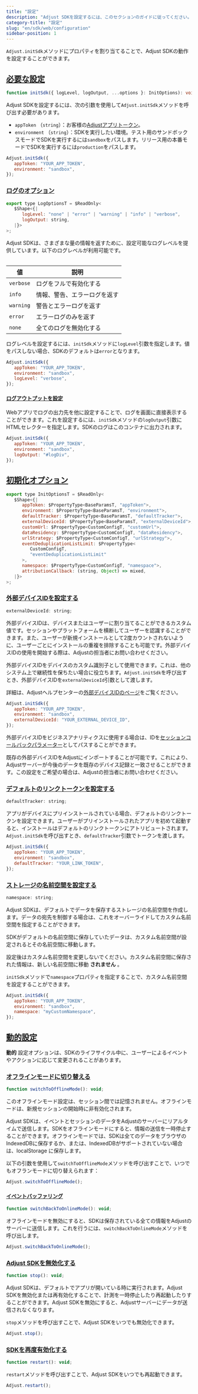 ```yaml
---
title: "設定"
description: "Adjust SDKを設定するには、このセクションのガイドに従ってください。"
category-title: "設定"
slug: "en/sdk/web/configuration"
sidebar-position: 1
---
```

`Adjust.initSdk`メソッドにプロパティを割り当てることで、Adjust SDKの動作を設定することができます。

[必要な設定](required-configuration)
-------------------------------

```ts
function initSdk({ logLevel, logOutput, ...options }: InitOptions): void;
```

Adjust SDKを設定するには、次の引数を使用して`Adjust.initSdk`メソッドを呼び出す必要があります。

* `appToken` （`string`）：お客様の[Adjustアプリトークン](https://help.adjust.com/en/article/app-token-and-reporting-currency#view-your-app-details)。
* `environment` （`string`）：SDKを実行したい環境。テスト用のサンドボックスモードでSDKを実行するには`sandbox`をパスします。リリース用の本番モードでSDKを実行するには`production`をパスします。

```js
Adjust.initSdk({
   appToken: "YOUR_APP_TOKEN",
   environment: "sandbox",
});
```

### [ログのオプション](logging-options)

```js
export type LogOptionsT = $ReadOnly<
   $Shape<{|
      logLevel: "none" | "error" | "warning" | "info" | "verbose",
      logOutput: string,
   |}>
>;
```

Adjust SDKは、さまざまな量の情報を返すために、設定可能なログレベルを提供しています。以下のログレベルが利用可能です。
<table> 

|     値     |       説明       |
|-----------|----------------|
| `verbose` | ログをフルで有効化する    |
| `info`    | 情報、警告、エラーログを返す |
| `warning` | 警告とエラーログを返す    |
| `error`   | エラーログのみを返す     |
| `none`    | 全てのログを無効化する    |

</Table> 

ログレベルを設定するには、`initSdk`メソッドに`logLevel`引数を指定します。値をパスしない場合、SDKのデフォルトは`error`となります。

```js
Adjust.initSdk({
   appToken: "YOUR_APP_TOKEN",
   environment: "sandbox",
   logLevel: "verbose",
});
```

#### [ログアウトプットを設定](set-log-output)

Webアプリでログの出力先を他に設定することで、ログを画面に直接表示することができます。これを設定するには、`initSdk`メソッドの`logOutput`引数にHTMLセレクターを指定します。SDKのログはこのコンテナに出力されます。

```js
Adjust.initSdk({
   appToken: "YOUR_APP_TOKEN",
   environment: "sandbox",
   logOutput: "#logDiv",
});
```

[初期化オプション](initialization-options)
----------------------------------

```js
export type InitOptionsT = $ReadOnly<
   $Shape<{|
      appToken: $PropertyType<BaseParamsT, "appToken">,
      environment: $PropertyType<BaseParamsT, "environment">,
      defaultTracker: $PropertyType<BaseParamsT, "defaultTracker">,
      externalDeviceId: $PropertyType<BaseParamsT, "externalDeviceId">,
      customUrl: $PropertyType<CustomConfigT, "customUrl">,
      dataResidency: $PropertyType<CustomConfigT, "dataResidency">,
      urlStrategy: $PropertyType<CustomConfigT, "urlStrategy">,
      eventDeduplicationListLimit: $PropertyType<
         CustomConfigT,
         "eventDeduplicationListLimit"
      >,
      namespace: $PropertyType<CustomConfigT, "namespace">,
      attributionCallback: (string, Object) => mixed,
   |}>
>;
```

### [外部デバイスIDを設定する](set-external-device-identifier)

```js
externalDeviceId: string;
```

外部デバイスIDは、デバイスまたはユーザーに割り当てることができるカスタム値です。セッションやプラットフォームを横断してユーザーを認識することができます。また、ユーザーが新規インストールとして2度カウントされないように、ユーザーごとにインストールの重複を排除することも可能です。外部デバイスIDの使用を開始する際は、Adjustの担当者にお問い合わせください。

外部デバイスIDをデバイスのカスタム識別子として使用できます。これは、他のシステム上で継続性を保ちたい場合に役立ちます。`Adjust.initSdk`を呼び出すとき、外部デバイスIDを`externalDeviceId`引数として渡します。
<callout type="seealso"> 

詳細は、Adjustヘルプセンターの[外部デバイスIDのページ](https://help.adjust.com/en/article/external-device-identifiers)をご覧ください。
</Callout> 

```js
Adjust.initSdk({
   appToken: "YOUR_APP_TOKEN",
   environment: "sandbox",
   externalDeviceId: "YOUR_EXTERNAL_DEVICE_ID",
});
```

外部デバイスIDをビジネスアナリティクスに使用する場合は、IDを[セッションコールバックパラメーター](/en/sdk/web/features/global-params)としてパスすることができます。

既存の外部デバイスIDをAdjustにインポートすることが可能です。これにより、Adjustサーバーが今後のデータを既存のデバイス記録と一致させることができます。この設定をご希望の場合は、Adjustの担当者にお問い合わせください。

### [デフォルトのリンクトークンを設定する](set-default-link-token)

```js
defaultTracker: string;
```

アプリがデバイスにプリインストールされている場合、デフォルトのリンクトークンを設定できます。ユーザーがプリインストールされたアプリを初めて起動すると、インストールはデフォルトのリンクトークンにアトリビュートされます。`Adjust.initSdk`を呼び出すとき、`defaultTracker`引数でトークンを渡します。

```js
Adjust.initSdk({
   appToken: "YOUR_APP_TOKEN",
   environment: "sandbox",
   defaultTracker: "YOUR_LINK_TOKEN",
});
```

### [ストレージの名前空間を設定する](set-storage-namespace)

```js
namespace: string;
```

Adjust SDKは、デフォルトでデータを保存するストレージの名前空間を作成します。データの宛先を制御する場合は、これをオーバーライドしてカスタム名前空間を指定することができます。

SDKがデフォルトの名前空間に保存していたデータは、カスタム名前空間が設定されるとその名前空間に移動します。
<callout type="warning"> 

設定後はカスタム名前空間を変更しないでください。カスタム名前空間に保存された情報は、新しい名前空間に移動 **されません** 。
</Callout> 

`initSdk`メソッドで`namespace`プロパティを指定することで、カスタム名前空間を設定することができます。

```js
Adjust.initSdk({
   appToken: "YOUR_APP_TOKEN",
   environment: "sandbox",
   namespace: "myCustomNamespace",
});
```

[動的設定](dynamic-configuration)
-----------------------------

**動的** 設定オプションは、SDKのライフサイクル中に、ユーザーによるイベントやアクションに応じて変更されることがあります。

### [オフラインモードに切り替える](toggle-offline-mode)

```js
function switchToOfflineMode(): void;
```

<callout type="important"> 

このオフラインモード設定は、セッション間では記憶されません。オフラインモードは、新規セッションの開始時に非有効化されます。
</Callout> 

Adjust SDKは、イベントとセッションのデータをAdjustのサーバーにリアルタイムで送信します。SDKをオフラインモードにすると、情報の送信を一時停止することができます。オフラインモードでは、SDKは全てのデータをブラウザのIndexedDBに保存するか、または、IndexedDBがサポートされていない場合は、localStorage に保存します。

以下の引数を使用して`switchToOfflineMode`メソッドを呼び出すことで、いつでもオフランモードに切り替えられます：

```js
Adjust.switchToOfflineMode();
```

#### [イベントバッファリング](event-buffering)

```js
function switchBackToOnlineMode(): void;
```

オフラインモードを無効にすると、SDKは保存されている全ての情報をAdjustのサーバーに送信します。これを行うには、`switchBackToOnlineMode`メソッドを呼び出します。

```js
Adjust.switchBackToOnlineMode();
```

### [Adjust SDKを無効化する](disable-the-sdk)

```js
function stop(): void;
```

Adjust SDKは、デフォルトでアプリが開いている時に実行されます。Adjust SDKを無効化または再有効化することで、計測を一時停止したり再起動したりすることができます。Adjust SDKを無効にすると、Adjustサーバーにデータが送信されなくなります。

`stop`メソッドを呼び出すことで、Adjust SDKをいつでも無効化できます。

```js
Adjust.stop();
```

### [SDKを再度有効化する](reenable-the-sdk)

```js
function restart(): void;
```

`restart`メソッドを呼び出すことで、Adjust SDKをいつでも再起動できます。

```js
Adjust.restart();
```

